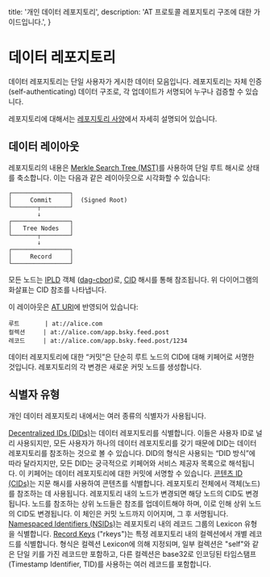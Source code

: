 
  title: '개인 데이터 레포지토리',
  description: 'AT 프로토콜 레포지토리 구조에 대한 가이드입니다.',
}

# 데이터 레포지토리

데이터 레포지토리는 단일 사용자가 게시한 데이터 모음입니다. 레포지토리는 자체 인증(self-authenticating) 데이터 구조로, 각 업데이트가 서명되어 누구나 검증할 수 있습니다.

레포지토리에 대해서는 [레포지토리 사양](/specs/repository)에서 자세히 설명되어 있습니다.

## 데이터 레이아웃

레포지토리의 내용은 [Merkle Search Tree (MST)](https://hal.inria.fr/hal-02303490/document)를 사용하여 단일 루트 해시로 상태를 축소합니다. 이는 다음과 같은 레이아웃으로 시각화할 수 있습니다:

```
┌────────────────┐
│     Commit     │  (Signed Root)
└───────┬────────┘
        ↓
┌────────────────┐
│   Tree Nodes   │
└───────┬────────┘
        ↓
┌────────────────┐
│     Record     │
└────────────────┘
```

모든 노드는 [IPLD](https://ipld.io/) 객체 ([dag-cbor](https://ipld.io/docs/codecs/known/dag-cbor/))로, [CID](https://github.com/multiformats/cid) 해시를 통해 참조됩니다. 위 다이어그램의 화살표는 CID 참조를 나타냅니다.

이 레이아웃은 [AT URI](/specs/at-uri-scheme)에 반영되어 있습니다:

```
루트       | at://alice.com
컬렉션     | at://alice.com/app.bsky.feed.post
레코드     | at://alice.com/app.bsky.feed.post/1234
```

데이터 레포지토리에 대한 “커밋”은 단순히 루트 노드의 CID에 대해 키페어로 서명한 것입니다. 레포지토리의 각 변경은 새로운 커밋 노드를 생성합니다.

## 식별자 유형

개인 데이터 레포지토리 내에서는 여러 종류의 식별자가 사용됩니다.

<DescriptionList>
  <Description title="DIDs">
    <a href="https://w3c.github.io/did/">Decentralized IDs (DIDs)</a>는 데이터 레포지토리를 식별합니다. 이들은 사용자 ID로 널리 사용되지만, 모든 사용자가 하나의 데이터 레포지토리를 갖기 때문에 DID는 데이터 레포지토리를 참조하는 것으로 볼 수 있습니다. DID의 형식은 사용되는 “DID 방식”에 따라 달라지지만, 모든 DID는 궁극적으로 키페어와 서비스 제공자 목록으로 해석됩니다. 이 키페어는 데이터 레포지토리에 대한 커밋에 서명할 수 있습니다.
  </Description>
  <Description title="CIDs">
    <a href="https://github.com/multiformats/cid">콘텐츠 ID (CIDs)</a>는 지문 해시를 사용하여 콘텐츠를 식별합니다. 레포지토리 전체에서 객체(노드)를 참조하는 데 사용됩니다. 레포지토리 내의 노드가 변경되면 해당 노드의 CID도 변경됩니다. 노드를 참조하는 상위 노드들은 참조를 업데이트해야 하며, 이로 인해 상위 노드의 CID도 변경됩니다. 이 체인은 커밋 노드까지 이어지며, 그 후 서명됩니다.
  </Description>
  <Description title="NSIDs">
    <a href="/specs/nsid">Namespaced Identifiers (NSIDs)</a>는 레포지토리 내의 레코드 그룹의 Lexicon 유형을 식별합니다.
  </Description>
  <Description title="rkey">
    <a href="/specs/record-key">Record Keys</a> ("rkeys")는 특정 레포지토리 내의 컬렉션에서 개별 레코드를 식별합니다. 형식은 컬렉션 Lexicon에 의해 지정되며, 일부 컬렉션은 "self"와 같은 단일 키를 가진 레코드만 포함하고, 다른 컬렉션은 base32로 인코딩된 타임스탬프(Timestamp Identifier, TID)를 사용하는 여러 레코드를 포함합니다.
  </Description>
</DescriptionList>